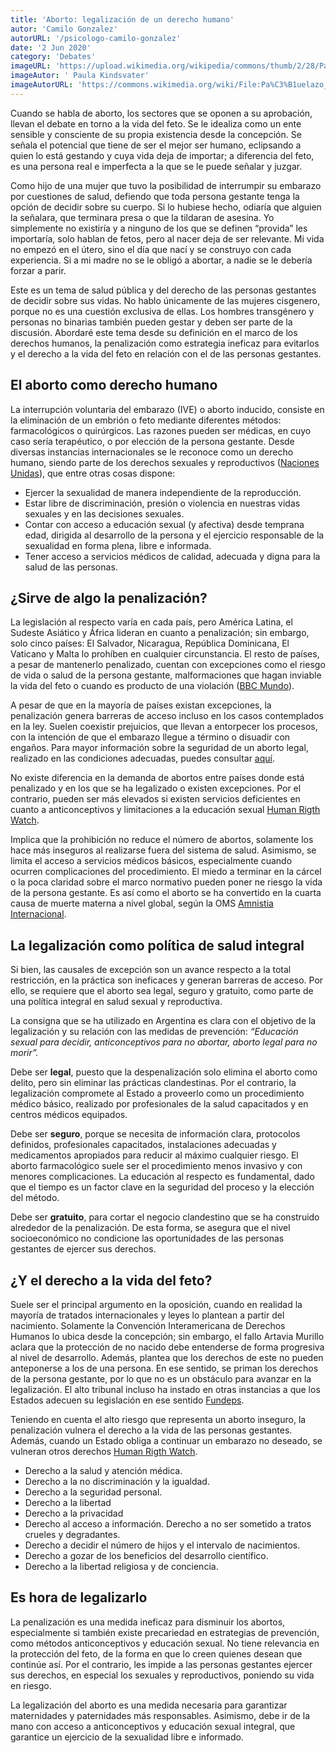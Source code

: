 ```yaml
---
title: 'Aborto: legalización de un derecho humano'
autor: 'Camilo Gonzalez'
autorURL: '/psicologo-camilo-gonzalez'
date: '2 Jun 2020'
category: 'Debates'
imageURL: 'https://upload.wikimedia.org/wikipedia/commons/thumb/2/28/Pa%C3%B1uelazo_paran%C3%A1_%2826%29.jpg/800px-Pa%C3%B1uelazo_paran%C3%A1_%2826%29.jpg'
imageAutor: ' Paula Kindsvater'
imageAutorURL: 'https://commons.wikimedia.org/wiki/File:Pa%C3%B1uelazo_paran%C3%A1_(26).jpg'
---
```


Cuando se habla de aborto, los sectores que se oponen a su aprobación, llevan el debate en torno a la vida del feto. Se le idealiza como un ente sensible y consciente de su propia existencia desde la concepción. Se señala el potencial que tiene de ser el mejor ser humano, eclipsando a quien lo está gestando y cuya vida deja de importar; a diferencia del feto, es una persona real e imperfecta a la que se le puede señalar y juzgar.

Como hijo de una mujer que tuvo la posibilidad de interrumpir su embarazo por cuestiones de salud, defiendo que toda persona gestante tenga la opción de decidir sobre su cuerpo. Si lo hubiese hecho, odiaría que alguien la señalara, que terminara presa o que la tildaran de asesina. Yo simplemente no existiría y a ninguno de los que se definen “provida” les importaría, solo hablan de fetos, pero al nacer deja de ser relevante. Mi vida no empezó en el útero, sino el día que nací y se construyo con cada experiencia. Si a mi madre no se le obligó a abortar, a nadie se le debería forzar a parir.

<ImageCaption
  src="https://upload.wikimedia.org/wikipedia/commons/thumb/2/2b/Puentazo_federal_por_el_derecho_al_aborto_legal%2C_seguro_y_gratuito_-_Santa_Fe_-_Argentina_-_Puente_Negro_-_LaraVa_33.jpg/800px-Puentazo_federal_por_el_derecho_al_aborto_legal%2C_seguro_y_gratuito_-_Santa_Fe_-_Argentina_-_Puente_Negro_-_LaraVa_33.jpg"
  alt="ni una menos"
  href="https://commons.wikimedia.org/wiki/File:Puentazo_federal_por_el_derecho_al_aborto_legal,_seguro_y_gratuito_-_Santa_Fe_-_Argentina_-_Puente_Negro_-_LaraVa_33.jpg"
  text="Foto de Lara Va"
/>

Este es un tema de salud pública y del derecho de las personas gestantes de decidir sobre sus vidas. No hablo únicamente de las mujeres cisgenero, porque no es una cuestión exclusiva de ellas. Los hombres transgénero y personas no binarias también pueden gestar y deben ser parte de la discusión. Abordaré este tema desde su definición en el marco de los derechos humanos, la penalización como estrategia ineficaz para evitarlos y el derecho a la vida del feto en relación con el de las personas gestantes.

## El aborto como derecho humano

La interrupción voluntaria del embarazo (IVE) o aborto inducido, consiste en la eliminación de un embrión o feto mediante diferentes métodos: farmacológicos o quirúrgicos. Las razones pueden ser médicas, en cuyo caso sería terapéutico, o por elección de la persona gestante. Desde diversas instancias internacionales se le reconoce como un derecho humano, siendo parte de los derechos sexuales y reproductivos (<a href="https://www.hchr.org.mx/index.php?option=com_k2&view=item&id=622:derechos-sexuales-y-reproductivos&Itemid=268#:~:text=Los%20derechos%20sexuales%20y%20reproductivos,ejercicio%20libre%20de%20la%20misma.&text=Estos%20derechos%20incluyen%20(entre%20otros)%3A&text=Estar%20libre%20de%20discriminaci%C3%B3n%2C%20presi%C3%B3n,y%20en%20las%20decisiones%20sexuales" target="_blank">Naciones Unidas</a>), que entre otras cosas dispone:

- Ejercer la sexualidad de manera independiente de la reproducción.
- Estar libre de discriminación, presión o violencia en nuestras vidas sexuales y en las decisiones sexuales.
- Contar con acceso a educación sexual (y afectiva) desde temprana edad, dirigida al desarrollo de la persona y el ejercicio responsable de la sexualidad en forma plena, libre e informada.
- Tener acceso a servicios médicos de calidad, adecuada y digna para la salud de las personas.

## ¿Sirve de algo la penalización?

La legislación al respecto varía en cada país, pero América Latina, el Sudeste Asiático y África lideran en cuanto a penalización; sin embargo, solo cinco países: El Salvador, Nicaragua, República Dominicana, El Vaticano y Malta lo prohíben en cualquier circunstancia. El resto de países, a pesar de mantenerlo penalizado, cuentan con excepciones como el riesgo de vida o salud de la persona gestante, malformaciones que hagan inviable la vida del feto o cuando es producto de una violación (<a href="https://www.bbc.com/mundo/noticias-america-latina-40677494" target="_blank">BBC Mundo</a>).

A pesar de que en la mayoría de países existan excepciones, la penalización genera barreras de acceso incluso en los casos contemplados en la ley. Suelen coexistir prejuicios, que llevan a entorpecer los procesos, con la intención de que el embarazo llegue a término o disuadir con engaños. Para mayor información sobre la seguridad de un aborto legal, realizado en las condiciones adecuadas, puedes consultar <a href="https://www.plannedparenthood.org/es/temas-de-salud/aborto/abortos-realizados-en-una-clinica/cuan-seguro-es-un-aborto-realizado-en-una-clinica" target="_blank">aquí</a>.

<ImageCaption
  src="https://images.unsplash.com/photo-1589441962430-b6d8e4a45037?ixid=MnwxMjA3fDB8MHxwaG90by1wYWdlfHx8fGVufDB8fHx8&ixlib=rb-1.2.1&auto=format&fit=crop&w=750&q=80"
  alt="reja"
  href="https://unsplash.com/photos/KoWJBcF2MQ4"
  text="Foto de Alfaz Sayed"
/>

No existe diferencia en la demanda de abortos entre países donde está penalizado y en los que se ha legalizado o existen excepciones. Por el contrario, pueden ser más elevados si existen servicios deficientes en cuanto a anticonceptivos y limitaciones a la educación sexual <a href="https://www.hrw.org/es/news/2005/06/15/qa-derechos-humanos-y-el-acceso-al-aborto" target="_blank">Human Rigth Watch</a>.

Implica que la prohibición no reduce el número de abortos, solamente los hace más inseguros al realizarse fuera del sistema de salud. Asimismo, se limita el acceso a servicios médicos básicos, especialmente cuando ocurren complicaciones del procedimiento. El miedo a terminar en la cárcel o la poca claridad sobre el marco normativo pueden poner ne riesgo la vida de la persona gestante. Es así como el aborto se ha convertido en la cuarta causa de muerte materna a nivel global, según la OMS <a href="https://www.amnesty.org/es/what-we-do/sexual-and-reproductive-rights/abortion-facts/" target="_blank">Amnistia Internacional</a>.

## La legalización como política de salud integral

Si bien, las causales de excepción son un avance respecto a la total restricción, en la práctica son ineficaces y generan barreras de acceso. Por ello, se requiere que el aborto sea legal, seguro y gratuito, como parte de una política integral en salud sexual y reproductiva.

La consigna que se ha utilizado en Argentina es clara con el objetivo de la legalización y su relación con las medidas de prevención: _“Educación sexual para decidir, anticonceptivos para no abortar, aborto legal para no morir”._

<ImageCaption
  src="https://upload.wikimedia.org/wikipedia/commons/thumb/b/b4/Consignas_pa%C3%B1uelazo_4.jpg/800px-Consignas_pa%C3%B1uelazo_4.jpg"
  alt="aborto congreso"
  href="https://commons.wikimedia.org/wiki/File:Consignas_pa%C3%B1uelazo_4.jpg"
  text="Foto de Paula Kindsvater"
/>

Debe ser **legal**, puesto que la despenalización solo elimina el aborto como delito, pero sin eliminar las prácticas clandestinas. Por el contrario, la legalización compromete al Estado a proveerlo como un procedimiento médico básico, realizado por profesionales de la salud capacitados y en centros médicos equipados.

Debe ser **seguro**, porque se necesita de información clara, protocolos definidos, profesionales capacitados, instalaciones adecuadas y medicamentos apropiados para reducir al máximo cualquier riesgo. El aborto farmacológico suele ser el procedimiento menos invasivo y con menores complicaciones. La educación al respecto es fundamental, dado que el tiempo es un factor clave en la seguridad del proceso y la elección del método.

Debe ser **gratuito**, para cortar el negocio clandestino que se ha construido alrededor de la penalización. De esta forma, se asegura que el nivel socioeconómico no condicione las oportunidades de las personas gestantes de ejercer sus derechos.

## ¿Y el derecho a la vida del feto?

Suele ser el principal argumento en la oposición, cuando en realidad la mayoría de tratados internacionales y leyes lo plantean a partir del nacimiento. Solamente la Convención Interamericana de Derechos Humanos lo ubica desde la concepción; sin embargo, el fallo Artavia Murillo aclara que la protección de no nacido debe entenderse de forma progresiva al nivel de desarrollo. Además, plantea que los derechos de este no pueden anteponerse a los de una persona. En ese sentido, se priman los derechos de la persona gestante, por lo que no es un obstáculo para avanzar en la legalización. El alto tribunal incluso ha instado en otras instancias a que los Estados adecuen su legislación en ese sentido <a href="http://www.fundeps.org/cidh-aborto-argentina/" target="_blank">Fundeps</a>.

<ImageCaption
  src="https://upload.wikimedia.org/wikipedia/commons/thumb/f/f0/Vigilia_en_el_Congreso_de_Argentina_10.jpg/800px-Vigilia_en_el_Congreso_de_Argentina_10.jpg"
  alt="aborto privilegio"
  href="https://commons.wikimedia.org/wiki/File:Vigilia_en_el_Congreso_de_Argentina_10.jpg"
  text="Foto de Juan Diez"
/>

Teniendo en cuenta el alto riesgo que representa un aborto inseguro, la penalización vulnera el derecho a la vida de las personas gestantes. Además, cuando un Estado obliga a continuar un embarazo no deseado, se vulneran otros derechos <a href="https://www.hrw.org/es/news/2005/06/15/qa-derechos-humanos-y-el-acceso-al-aborto" target="_blank">Human Rigth Watch</a>.

- Derecho a la salud y atención médica.
- Derecho a la no discriminación y la igualdad.
- Derecho a la seguridad personal.
- Derecho a la libertad
- Derecho a la privacidad
- Derecho al acceso a información. Derecho a no ser sometido a tratos crueles y degradantes.
- Derecho a decidir el número de hijos y el intervalo de nacimientos.
- Derecho a gozar de los beneficios del desarrollo científico.
- Derecho a la libertad religiosa y de conciencia.

## Es hora de legalizarlo

La penalización es una medida ineficaz para disminuir los abortos, especialmente si también existe precariedad en estrategias de prevención, como métodos anticonceptivos y educación sexual. No tiene relevancia en la protección del feto, de la forma en que lo creen quienes desean que continúe así. Por el contrario, les impide a las personas gestantes ejercer sus derechos, en especial los sexuales y reproductivos, poniendo su vida en riesgo.

La legalización del aborto es una medida necesaria para garantizar maternidades y paternidades más responsables. Asimismo, debe ir de la mano con acceso a anticonceptivos y educación sexual integral, que garantice un ejercicio de la sexualidad libre e informado.
